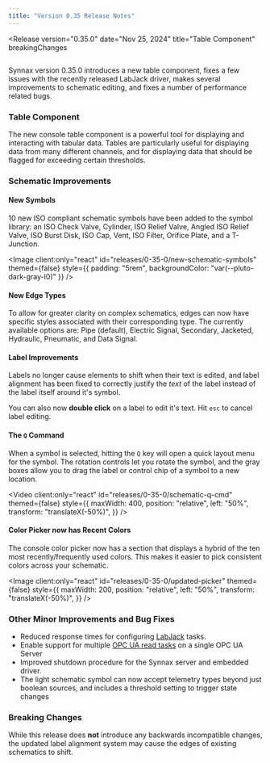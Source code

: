 ```yaml
---
title: "Version 0.35 Release Notes"
---
```



<Release
    version="0.35.0"
    date="Nov 25, 2024"
    title="Table Component"
    breakingChanges
>

<Diagram style="height: 300px" preview>
  <Image
    client:only="react"
    id="console/tables/thumbnail"
    themed={false}
    style={{
      width: "500px",
      position: "absolute",
      left: "50%",
      transform: "translateX(-50%)",
      borderRadius: "1.5rem",
      boxShadow: "-1rem -1rem 1rem 3px var(--pluto-gray-l1-10)",
    }}
  />
</Diagram>

Synnax version 0.35.0 introduces a new table component, fixes a few issues with the
recently released LabJack driver, makes several improvements to schematic editing, and
fixes a number of performance related bugs.

### Table Component

The new console table component is a powerful tool for displaying and interacting with
tabular data. Tables are particularly useful for displaying data from many different
channels, and for displaying data that should be flagged for exceeding certain
thresholds.

### Schematic Improvements

#### New Symbols

10 new ISO compliant schematic symbols have been added to the symbol library: an ISO
Check Valve, Cylinder, ISO Relief Valve, Angled ISO Relief Valve, ISO Burst Disk, ISO
Cap, Vent, ISO Filter, Orifice Plate, and a T-Junction.

<Image
  client:only="react"
  id="releases/0-35-0/new-schematic-symbols"
  themed={false}
  style={{ padding: "5rem", backgroundColor: "var(--pluto-dark-gray-l0)" }}
/>

#### New Edge Types

To allow for greater clarity on complex schematics, edges can now have specific styles
associated with their corresponding type. The currently available options are: Pipe
(default), Electric Signal, Secondary, Jacketed, Hydraulic, Pneumatic, and Data Signal.

#### Label Improvements

Labels no longer cause elements to shift when their text is edited, and label alignment
has been fixed to correctly justify the _text_ of the label instead of the label itself
around it's symbol.

You can also now **double click** on a label to edit it's text. Hit `esc` to cancel
label editing.

#### The `Q` Command

When a symbol is selected, hitting the `Q` key will open a quick layout menu for the
symbol. The rotation controls let you rotate the symbol, and the gray boxes allow you to
drag the label or control chip of a symbol to a new location.

<Video
  client:only="react"
  id="releases/0-35-0/schematic-q-cmd"
  themed={false}
  style={{
    maxWidth: 400,
    position: "relative",
    left: "50%",
    transform: "translateX(-50%)",
  }}
/>

#### Color Picker now has Recent Colors

The console color picker now has a section that displays a hybrid of the ten most
recently/frequently used colors. This makes it easier to pick consistent colors across
your schematic.

<Image
  client:only="react"
  id="releases/0-35-0/updated-picker"
  themed={false}
  style={{
    maxWidth: 200,
    position: "relative",
    left: "50%",
    transform: "translateX(-50%)",
  }}
/>

### Other Minor Improvements and Bug Fixes

- Reduced response times for configuring [LabJack](/reference/device-drivers/labjack)
  tasks.
- Enable support for multiple
  [OPC UA read tasks](/reference/device-drivers/opc-ua/read-task) on a single OPC UA
  Server
- Improved shutdown procedure for the Synnax server and embedded driver.
- The light schematic symbol can now accept telemetry types beyond just boolean sources,
  and includes a threshold setting to trigger state changes

### Breaking Changes

While this release does **not** introduce any backwards incompatible changes, the
updated label alignment system may cause the edges of existing schematics to shift.

</Release>

